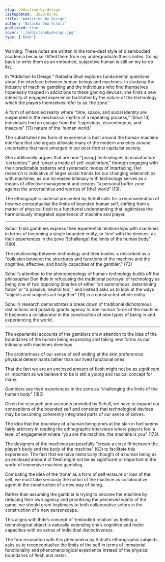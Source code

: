 ```yaml
---
slug: addiction-by-design
lastupdated:  2020-05-01
title: 'Addiction by Design'
author: 'Natasha Dow Schull'
published: true
cover: './addictionbydesign.jpg'
type: ['book']
---
```


<SimpleCard width="700px">

<p  style={{ textAlign: 'center' }}>Warning: These notes are written in the tone-deaf style of disembodied academia because I lifted them from my undergraduate thesis notes. Going back to write them as an embodied, subjective human is still on my to-do list.</p>

</SimpleCard>


In “Addiction to Design,” Natasha Shull explores fundamental questions about the interface between human beings and machines. In studying the industry of machine gambling and the individuals who find themselves hopelessly trapped in addictions to these gaming devices, she finds a new intensity of engaged experience facilitated by the nature of the technology which the players themselves refer to as ‘the zone.’

A form of embodied reality where “time, space, and social identity are suspended in the mechanical rhythm of a repeating process,” (Shull 13) individuals find an escape from the “capricious, discontinuous, and insecure” (13) nature of the ‘human world.’

The substituted new form of experience is built around the human-machine interface that she argues alleviate many of the modern anxieties around uncertainty that have emerged in our post-fordist capitalist society. 

She additionally argues that are now “[using] technologies to manufacture ‘certainties’” and “enact a mode of self-equilibrium,” through engaging with their predictable patterns and systematic modes of interfacing. Her research is indicative of larger social trends for our changing relationships with machines, as our increased intimacy with technology serves as a means of affective management and creates “a personal buffer zone against the uncertainties and worries of [the] world” (13).

The ethnographic material presented by Schull calls for a reconsideration of how we conceptualise the limits of bounded human self, shifting from a matter of physical flesh to a functional understanding that legitimises the harmoniously integrated experience of machine and player. 

---

Schull finds gamblers express their experiential relationships with machines in terms of becoming a single bounded entity, or ‘one’ with the devices, as their experiences in the zone “[challenge] the limits of the human body” (180). 

The relationship between technology and their bodies is described as a “collusion between the structures and functions of the machine and the cognitive, affective, and bodily capacities of the gambler.” (73) 

Schull’s attention to the phenomenology of human-technology builds off the philosopher Don Ihde in refocusing the traditional portrayal of technology as being one of two opposing binaries of either “an autonomous, determining force” or “a passive, neutral tool,” and instead asks us to look at the ways “objects and subjects act together” (19) in a constructed whole entity.

Schull’s research demonstrates a break down of traditional dichotomous distinctions and possibly grants agency to non-human force of the machine. It becomes a collaborator in the construction of new types of being in and experiencing the world.

---

The experiential accounts of the gamblers draw attention to the idea of the boundaries of the human being expanding and taking new forms as our intimacy with machines develops.

The arbitrariness of our sense of self ending at the skin preferences physical determinants rather than our lived functional ones.

That the fact we are an enclosed amount of flesh might not be as significant or important as we believe it to be is still a young and radical concept for many.

Gamblers see their experiences in the zone as “challenging the limits of the human body” (180) 

Given the research and accounts provided by Schull, we have to expand our conceptions of the bounded self and consider that technological devices may be becoming coherently integrated parts of our sense of selves.

The idea that the boundary of a human being ends at the skin in fact seems fairly arbitrary in reading the ethnographic interviews where players feel a level of engagement where “you are the machine, the machine is you” (173). 

The designers of the machines purposefully “create a close fit between the player’s body and the body of the machine” (63) to facilitate this experience. The fact that we have historically thought of a human being as an enclosed amount of flesh might not be as significant or important in the world of immersive machine gambling.

Combating the idea of the ‘zone’ as a form of self-erasure or loss of the self, we must take seriously the notion of the machine as collaborative agent in the construction of a new way of being.

Rather than assuming the gambler is trying to become the machine by reducing their own agency and prioritising the perceived wants of the game, we should grant legitimacy to both collaborative actors in the construction of a new personscape.

This aligns with Ihde’s concept of ‘embodied relation’ as feeling a technological object is naturally extending one’s cognitive and motor capacities with no sense of individual distinctiveness.

 The firm resonation with this phenomena by Schull’s ethnographic subjects asks us to reconceptualise the limits of the self in terms of immaterial functionality and phenomenological experience instead of the physical boundaries of flesh and metal.
